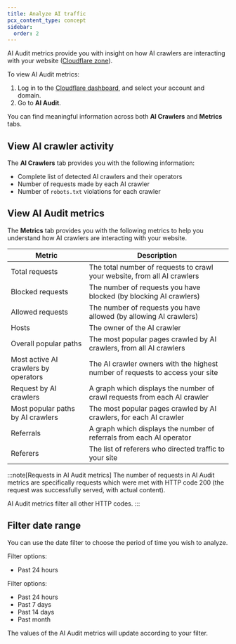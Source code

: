 ```yaml
---
title: Analyze AI traffic
pcx_content_type: concept
sidebar:
  order: 2
---
```



AI Audit metrics provide you with insight on how AI crawlers are interacting with your website ([Cloudflare zone](/fundamentals/concepts/accounts-and-zones/#zones)).

To view AI Audit metrics:

1. Log in to the [Cloudflare dashboard](https://dash.cloudflare.com/), and select your account and domain.
2. Go to **AI Audit**.

You can find meaningful information across both **AI Crawlers** and **Metrics** tabs.

## View AI crawler activity

The **AI Crawlers** tab provides you with the following information:

- Complete list of detected AI crawlers and their operators
- Number of requests made by each AI crawler
- Number of `robots.txt` violations for each crawler

## View AI Audit metrics

The **Metrics** tab provides you with the following metrics to help you understand how AI crawlers are interacting with your website.

| Metric                                | Description                                                                   |
| ------------------------------------- | ----------------------------------------------------------------------------- |
| Total requests                        | The total number of requests to crawl your website, from all AI crawlers      |
| Blocked requests                      | The number of requests you have blocked (by blocking AI crawlers)             |
| Allowed requests                      | The number of requests you have allowed (by allowing AI crawlers)             |
| Hosts                                 | The owner of the AI crawler                                                   |
| Overall popular paths                 | The most popular pages crawled by AI crawlers, from all AI crawlers           |
| Most active AI crawlers by operators  | The AI crawler owners with the highest number of requests to access your site |
| Request by AI crawlers                | A graph which displays the number of crawl requests from each AI crawler      |
| Most popular paths by AI crawlers     | The most popular pages crawled by AI crawlers, for each AI crawler            |
| Referrals                             | A graph which displays the number of referrals from each AI operator          |
| Referers                              | The list of referers who directed traffic to your site                        |

:::note[Requests in AI Audit metrics]
The number of requests in AI Audit metrics are specifically requests which were met with HTTP code 200 (the request was successfully served, with actual content).

AI Audit metrics filter all other HTTP codes.
:::

## Filter date range

You can use the date filter to choose the period of time you wish to analyze.

<Tabs>
<TabItem label="Free plans">

Filter options:

- Past 24 hours

</TabItem><TabItem label="Paid plans">

Filter options:

- Past 24 hours
- Past 7 days
- Past 14 days
- Past month

</TabItem>
</Tabs>

The values of the AI Audit metrics will update according to your filter.
